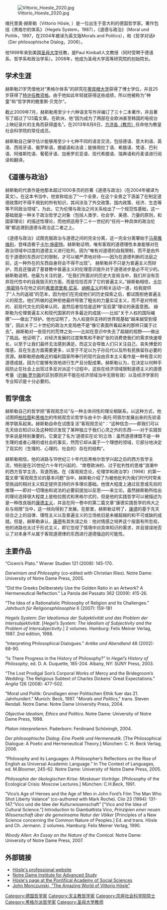 {{multiple issues|
{{copyedit|time=2016-08-26T23:07:57+00:00}}
{{roughtranslation|time=2016-08-26T23:07:57+00:00}}
{{unreferenced|time=2016-08-26T23:07:57+00:00}}
}}

[[File:Vittorio_Hoesle_2020.jpg|thumb]]

维托里奥·赫斯勒（Vittorio Hösle, {{bd|1960年|6月25日||}}）是一位出生于意大利的德国哲学家。著作包括《黑格尔的体系》（Hegels System，1987），《道德与政治》（Moral und Politik，1997，在2004年被译为英文版Morals and Politics），和《哲学对话》（Der philosophische Dialog，2006）。

他1999年来到美国[[聖母大學|圣母大学]]任教，是Paul Kimball人文教授（同时受聘于德语系、哲学系和政治学系）。2008年，他成为圣母大学高等研究院的创始院长。

== 学术生涯 ==

赫斯勒21岁凭借他对“黑格尔体系”的研究在[[蒂宾根大学|蒂宾根大学]]获得了博士学位，并且25岁获得了[[特许任教资格|特许任教资格]]。由于他如此年轻就获得这些成绩，所以他被称为“神童”和“哲学界的鲍里斯·贝克尔”。

截止2009年7月，赫斯勒用至少十六种语言写作并编订了三十二本著作，并且著写了超过了125篇文章。在欧洲，他“因为成为了两部在全欧洲甚至韩国的电视台上映纪录片的主角而获得盛名”。在2013年8月6日，[[方濟各_(教宗)|方济各（教宗）]]任命他为教皇社会科学院的常任成员。

赫斯勒自己保守估计能够用至少十七种不同的语言交流，包括德语、意大利语、英语、西班牙语、俄罗斯语，挪威语和法语；能够用拉丁语、希腊语、梵语、巴利语、阿维斯陀语、葡萄牙语、加泰罗尼亚语、现代希腊语、瑞典语和丹麦语进行阅读和翻译。

== 《道德与政治》 ==

赫斯勒的代表作是他那本超过1000多页的巨著《道德与政治》（在2004年被译为英文）。在这本书当中，他宣称给出了“一个全景，在这个全景之下涵盖了在制定道德政策时不得不用到的所有知识，其间涉及了外交政策、国内政策、经济、生态等等不同政治领域”。为此，它为伦理与政治之间关系给出了一个规范性基础，这一基础就是一种关于政治哲学之对象（包括人类学、社会学、美德、力量的原则，和国家理论）的描述性理论，而他把适用于二十一世纪的“任何一种具体的政治伦理”都追溯到道德与政治这二者之上。

《道德与政治》试图克服政治与道德之间的完全分离，这一完全分离肇始于[[马基雅维利|马基雅维利]]，登峰造极于[[卡尔·施密特|卡尔·施密特]]。赫斯勒证明，唯有客观的道德理性本身能够对在政治领域中过度的道德主义进行批判，因为“唯有对道德的自我限制，而不是由外在于道德的东西对它的限制，才可以被严肃地对待——因为在道德判断的法庭之前，这一种外在的东西自身将会不得不出现”。
赫斯勒并不只是为普遍主义而辩护，而且还强调了基督教中普遍主义的伦理意识提升对于道德进步是必不可少的。赫斯勒说明，他最为关注的是，“在我们所面对的历史大变局当中，我们并没有否弃现代性中的自我毁灭的方面，而是恰恰否弃了它的普遍主义。”赫斯勒相信，[[卡尔·施密特|卡尔·施密特]]与在他之前的[[弗里德里希·尼采|弗里德里希·尼采]]、[[纳粹主义|纳粹主义]]的相关运动一道，给我提供了“人为的返祖”的范本，因为他们在完成他们的历史探索之后，都试图拒绝普遍主义的观念。他们所做的这种拒绝最终导致了粗劣的力量实证主义，而不是对传统的、前现代文化的简单认同，虽然后者恰恰是这种“反启蒙”理论的表面意图。
赫斯勒为伦理普遍主义和现代国家的许多最近的成就——比如“关于人权的国际编撰”——做出了辩护。他也证明了，为人权提供支持的世界观基础“越来越受到侵蚀”，因此关于二十世纪的政治大变局绝不是“像它表面所看起来的那样只属于过去”。赫斯勒对一些现代的荒悖之处——比如在意识中失去了超越的视野——做出了挑战。他证明了，对经济发展的过度聚焦和不断扩张的消费使我们的需求快速增长，以至于让我们最终无法感到满足。而这又会导致人们只关注自己，丧失博爱的情感，且在生态方面需要更多，以至于不足以为子孙后代以及所有民族留存必要的资源。赫斯勒把由晚近的福利国家所奉行的现代自由资本主义看作是一种有意义的道德成就，因为它能够有效地进行生产且分配成果。赫斯勒认为，在决定以何种手段防止在社会上出现过多反对派这个过程中，这些在经济领域限制道德主义的道德考量（[[约翰·罗尔斯|约翰·罗尔斯]]的区别原则并不能在经济领域当中无限有效）以及经济学家的专业知识是十分必要的。

== 哲学信念 ==

赫斯勒自己的哲学把“客观观念论”与一种主体间性的理论相联系。以这种方式，他试图把[[柏拉图|柏拉图]]和[[黑格尔|黑格尔]]的传统观念论哲学与由卡尔-奥托·阿佩尔发展出来的先验语用学联系起来。赫斯勒自命在试图复活“客观观念论”：“这种信念——即我们可以先天综合知识以及这种知识发现了某种独立于我们心灵之外的东西——对于实践哲学来说是特别重要的。它奠定了名为‘道德实在论’的立场：虽然道德律既不是一种生理的或者心理的或社会的事实，然而它却从属于一个理想的领域，它部分地决定了现实的（生理的、心理的、社会的）存在的结构”。

赫斯勒相信，他的进路与19世纪三十年代后黑格尔哲学兴起之后的西方哲学主流，特别是在20世纪六十年代兴起的、“席卷欧洲的、过于批判性的思维”浪潮中的西方哲学主流，背道而驰。在《客观观念论，伦理学和政治学》（1998）的第一篇文章“客观观念论的基本问题”当中，赫斯勒介绍了为被他批判为我们时代时常未受挑战的相对主义假定提供支持的许多理论基础。他很大程度上通过反思或先验的推理——即对一切理由和说法的必要前提加以反思——来立论。虽然赫斯勒所给出的理论选择很大程度上是柏拉图式和黑格尔式的，但是他的实践哲学可以被描述为是一种改良版的[[康德主义|康德主义]]，并且在同一卷中的第二篇文章“康德实践哲学的伟大之处与局限”当中，这一倾向得到了发展。在那里，赫斯勒证明了，[[康德|康德]]的基于先天综合之上的自律、理性主义以及普遍主义的立场依旧是未被超越的和不可或缺的成就。但是，赫斯勒承认，[[康德|康德]]有其失误之处：他对情感之培养这个层面有所忽视，他的进路也太过于形式主义，即它忽视了情境中对具体知识的需求，并且错误地否认了对本身不从属于客观道德律的东西进行道德强迫的可能性。

== 主要作品 ==

“Cicero’s Plato.” Wiener Studien 121 (2008): 145-170.

''Darwinism and Philosophy'' (co-edited with Christian Illies). Notre Dame: University of Notre Dame Press, 2005.

"Did the Greeks Deliberately Use the Golden Ratio in an Artwork? A Hermeneutical Reflection." La Parola del Passato 362 (2009): 415-26.

“The Idea of a Rationalistic Philosophy of Religion and Its Challenges.” ''Jahrbuch für Religionsphilosophie'' 6 (2007): 159-181

''Hegels System: Der Idealismus der Subjektivität und das Problem der Intersubjektivität''. [''Hegel’s System: The Idealism of Subjectivity and the Problem of Intersubjectivity''.] 2 volumes. Hamburg: Felix Meiner Verlag, 1987. 2nd edition, 1998.

“Interpreting Philosophical Dialogues.” ''Antike und Abendland'' 48 (2002): 68-90.

“Is There Progress in the History of Philosophy?” In ''Hegel’s History of Philosophy'', ed. D. A. Duquette, 185-204. Albany, NY: SUNY Press, 2003.

“The Lost Prodigal Son’s Corporal Works of Mercy and the Bridegroom’s Wedding: The Religious Subtext of Charles Dickens’ Great Expectations.” ''Anglia'' 126 (2008): 477-502.

"Moral und Politk: Grundlagen einer Politischen Ethik fuer das 21. Jahrhundert." Munich: Beck, 1997. "''Morals and Politics''," trans. Steven Rendall. Notre Dame: Notre Dame University Press, 2004.

''Objective Idealism, Ethics and Politics''. Notre Dame: University of Notre Dame Press, 1998.

''Platon interpretieren''. Paderborn: Ferdinand Schöningh, 2004.

''Der philosophische Dialog: Eine Poetik und Hermeneutik''. [The Philosophical Dialogue: A Poetic and Hermeneutical Theory.] München: C. H. Beck Verlag, 2006.

“Philosophy and its Languages: A Philosopher’s Reflections on the Rise of English as Universal Academic Language.” In The Contest of Languages, ed. M.Bloomer, 245-62. Notre Dame: University of Notre Dame Press, 2005.

''Philosophie der ökologischen Krise: Moskauer Vorträge''. [Philosophy of the Ecological Crisis: Moscow Lectures.] München: C.H.Beck, 1991.

“Vico’s Age of Heroes and the Age of Men in John Ford’s Film The Man Who Shot Liberty Valance” (co-authored with Mark Roche). Clio 23 (1994): 131-147.“Vico und die Idee der Kulturwissenschaft” [“Vico and the Idea of Cultural Science.”] Introduction to Giambattista Vico, ''Prinzipien einer neuen Wissenschaft über die gemeinsame Natur der Völker'' [Principles of a New Science concerning the Common Nature of Peoples.] Ed. and trans. Hösle and Ch. Jermann. 2 volumes. Hamburg: Felix Meiner Verlag, 1990.

''Woody Allen: An Essay on the Nature of the Comical''. Notre Dame: University of Notre Dame Press, 2007.

==外部链接==
* [http://www.nd.edu/~vhosle/ Hösle's professional website] {{Wayback|url=http://www.nd.edu/~vhosle/ |date=20090917203738 }}
* [https://web.archive.org/web/20100123151847/http://sri.nd.edu/institute-for-advanced-study Notre Dame Institute for Advanced Study]
* [http://www.pass.va/content/scienzesociali/en/academicians/ordinary/hoesle.html Hösle's page at the Pontifical Academy of Social Sciences]
* [http://magazine.nd.edu/news/9885 John Monczunski, “The Amazing World of Vittorio Hösle”]

{{Authority control}}
{{DEFAULTSORT:Hosle, Vittorio}}
[[Category:德国哲学家|Category:德国哲学家]]
[[Category:天主教哲学家|Category:天主教哲学家]]
[[Category:宗座社会科学院院士|Category:宗座社会科学院院士]]
[[Category:黑格尔派哲学家|Category:黑格尔派哲学家]]
[[Category:圣母大学教师|Category:圣母大学教师]]